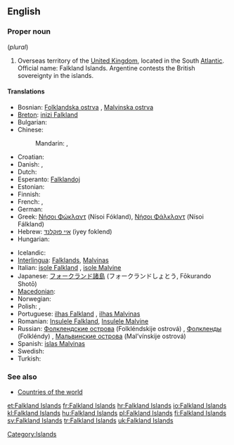 {{wikipedia}}
==English==

===Proper noun===
{{en-proper noun}} (''plural'')

# {{context|accompanied with '''the'''}} Overseas territory of the [[United Kingdom]], located in the South [[Atlantic]]. Official name: Falkland Islands. Argentine contests the British sovereignty in the islands.

====Translations====
{{trans-top|overseas territory of the UK in the South Atlantic}}
* Bosnian: [[Folklandska ostrva]] {{n|p}}, [[Malvinska ostrva]] {{n|p}}
* [[Breton]]: [[inizi Falkland]]
* Bulgarian: {{t|bg|Малвински острови|m|p|tr=Malvínski óstrovi|sc=Cyrl}}
* Chinese:
*: Mandarin: {{t-|cmn|福克蘭群島|sc=Hani}}, {{t-|cmn|福克兰群岛|tr=Fúkèlán qúndǎo|sc=Hani}}
* Croatian: {{t|hr|Falklandski Otoci}}
* Danish: {{t|da|Falklandsøerne}}, {{t|da|Malvinerne|c|p}}
* Dutch: {{t+|nl|Falklandeilanden}}
* Esperanto: [[Falklandoj]]
* Estonian: {{t-|et|Falklandi saared}}
* Finnish: {{t-|fi|Falklandinsaaret}}
* French: {{t+|fr|Malouines|f|p}}, {{t+|fr|îles Falkland|f|p}}
* German: {{t-|de|Falklandinseln|f|p}}
* Greek: [[Νήσοι Φώκλαντ]] (Nísoi Fókland), [[Νήσοι Φάλκλαντ]] (Nísoi Fálkland) {{f|p}}
* Hebrew: [[איי פוקלנד]] (iyey foklend)
* Hungarian: {{t+|hu|Falkland-szigetek}}
{{trans-mid}}
* Icelandic: {{t|is|Falklandseyjar|f|p}}
* [[Interlingua]]: [[Falklands]], [[Malvinas]]
* Italian: [[isole Falkland]] {{f|p}}, [[isole Malvine]] {{f|p}}
* Japanese: [[フォークランド諸島]] (フォークランドしょとう, Fōkurando Shotō)
* [[Macedonian]]: {{t|mk|Фолкландски Острови|m|p|tr=Fólklandski Óstrovi}}
* Norwegian: {{t|no|Falklandsøyene}}
* Polish: {{t+|pl|Falklandy}}, {{t+|pl|Malwiny}}
* Portuguese: [[ilhas Falkland]] {{f|p}}, [[ilhas Malvinas]] {{f|p}}
* Romanian: [[Insulele Falkland]], [[Insulele Malvine]] {{f|p}}
* Russian: [[Фолклендские острова]] (Folkléndskije ostrová) {{m|p}}, [[Фолкленды]] (Folkléndy) {{m|p}}, [[Мальвинские острова]] (Mal’vínskije ostrová) {{m|p}}
* Spanish: [[islas Malvinas]] {{f|p}}
* Swedish: {{t+|sv|Falklandsöarna}}
* Turkish: {{t+|tr|Falkland Adaları}}
{{trans-bottom}}

===See also===
*[[Appendix:Countries of the world|Countries of the world]]

[[Category:Islands]]

[[et:Falkland Islands]]
[[fr:Falkland Islands]]
[[hr:Falkland Islands]]
[[io:Falkland Islands]]
[[kl:Falkland Islands]]
[[hu:Falkland Islands]]
[[pl:Falkland Islands]]
[[fi:Falkland Islands]]
[[sv:Falkland Islands]]
[[tr:Falkland Islands]]
[[uk:Falkland Islands]]